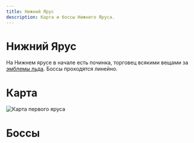 ```yaml
---
title: Нижний Ярус
description: Карта и боссы Нижнего Яруса.
---
```


# Нижний Ярус
На Нижнем ярусе в начале есть починка, торговец всякими вещами за [эмблемы льда](https://www.wowhead.com/wotlk/ru/item=49426).
Боссы проходятся линейно.

# Карта
![Карта первого яруса](/img/icc/map/Нижний_ярус.jpg)

# Боссы

<DocCardList />
